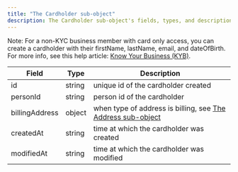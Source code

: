 ```yaml
---
title: "The Cardholder sub-object"
description: The Cardholder sub-object's fields, types, and descriptions
---
```


Note: For a non-KYC business member with card only access, you can create a cardholder with their firstName, lastName, email, and dateOfBirth. For more info, see this help article: [Know Your Business (KYB)](https://help.solidfi.com/hc/en-us/articles/4406107994139-Know-Your-Business-KYB-).

| **Field**      | **Type** | **Description**                                                                                                    |
|----------------|----------|--------------------------------------------------------------------------------------------------------------------|
| id             | string   | unique id of the cardholder created                                                                                |
| personId       | string   | person id of the cardholder                                                                                        |
| billingAddress | object   | when type of address is billing, see [The Address sub-object](https://www.solidfi.com/docs/the-address-sub-object) |
| createdAt      | string   | time at which the cardholder was created                                                                           |
| modifiedAt     | string   | time at which the cardholder was modified                                                                          |